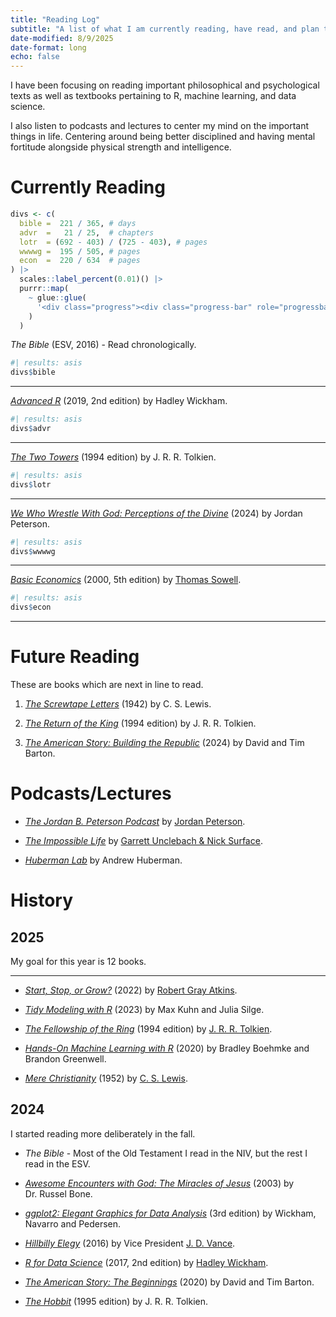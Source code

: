 ```yaml
---
title: "Reading Log"
subtitle: "A list of what I am currently reading, have read, and plan to read."
date-modified: 8/9/2025
date-format: long
echo: false
---
```


I have been focusing on reading important philosophical and psychological texts as well as textbooks pertaining to R, machine learning, and data science.

I also listen to podcasts and lectures to center my mind on the important things in life.
Centering around being better disciplined and having mental fortitude alongside physical strength and intelligence.

# Currently Reading

```r
divs <- c(
  bible =  221 / 365, # days
  advr  =   21 / 25,  # chapters
  lotr  = (692 - 403) / (725 - 403), # pages
  wwwwg =  195 / 505, # pages
  econ  =  220 / 634  # pages
) |> 
  scales::label_percent(0.01)() |> 
  purrr::map(
    ~ glue::glue(
      '<div class="progress"><div class="progress-bar" role="progressbar" style="width: {.x};" aria-valuenow="50" aria-valuemin="0" aria-valuemax="100"></div></div>'
    )
  )
```

*The Bible* (ESV, 2016) - Read chronologically.

```r
#| results: asis
divs$bible
```

---

[*Advanced R*](https://adv-r.hadley.nz/index.html) (2019, 2nd edition) by Hadley Wickham.

```r
#| results: asis
divs$advr
```

---

[*The Two Towers*](https://en.wikipedia.org/wiki/The_Two_Towers) (1994 edition) by J. R. R. Tolkien.

```r
#| results: asis
divs$lotr
```

---

[*We Who Wrestle With God: Perceptions of the Divine*](https://www.penguinrandomhouse.com/books/714076/we-who-wrestle-with-god-by-jordan-b-peterson/) (2024) by Jordan Peterson.

```r
#| results: asis
divs$wwwwg
```

---

[*Basic Economics*](https://en.wikipedia.org/wiki/Basic_Economics) (2000, 5th edition) by [Thomas Sowell](https://en.wikipedia.org/wiki/Thomas_Sowell).

```r
#| results: asis
divs$econ
```

---

# Future Reading

These are books which are next in line to read.

1. [*The Screwtape Letters*](https://en.wikipedia.org/wiki/The_Screwtape_Letters) (1942) by C. S. Lewis.

2. [*The Return of the King*](https://en.wikipedia.org/wiki/The_Return_of_the_King) (1994 edition) by J. R. R. Tolkien.

3. [*The American Story: Building the Republic*](https://www.goodreads.com/book/show/208562415-the-american-story) (2024) by David and Tim Barton.

# Podcasts/Lectures

- [*The Jordan B. Peterson Podcast*](https://open.spotify.com/show/1Zw2DKjelPnuEYpydFlhgN?si=fd1d1b72d8464e06) by [Jordan Peterson](https://www.jordanbpeterson.com/).

- [*The Impossible Life*](https://open.spotify.com/show/3McmSdhO7OR6GB97Nqq69I?si=344f35bad6284a28) by [Garrett Unclebach & Nick Surface](https://www.theimpossible.life/).

- [*Huberman Lab*](https://open.spotify.com/show/79CkJF3UJTHFV8Dse3Oy0P?si=ba510b7eac074442) by Andrew Huberman.

# History

## 2025

My goal for this year is 12 books.

<div class="progress"><div class="progress-bar" role="progressbar" style="width: 41.67%; background-color:#d9534f;" aria-valuenow="50" aria-valuemin="0" aria-valuemax="100"></div></div>

---

- [*Start, Stop, or Grow?*](https://robertgrayatkins.com/book/) (2022) by [Robert Gray Atkins](https://robertgrayatkins.com/).

- [*Tidy Modeling with R*](https://www.tmwr.org/) (2023) by Max Kuhn and Julia Silge.

- [*The Fellowship of the Ring*](https://en.wikipedia.org/wiki/The_Fellowship_of_the_Ring) (1994 edition) by [J. R. R. Tolkien](https://en.wikipedia.org/wiki/J._R._R._Tolkien).

- [*Hands-On Machine Learning with R*](https://bradleyboehmke.github.io/HOML/) (2020) by Bradley Boehmke and Brandon Greenwell.

- [*Mere Christianity*](https://en.wikipedia.org/wiki/Mere_Christianity) (1952) by [C. S. Lewis](https://en.wikipedia.org/wiki/C._S._Lewis).

## 2024

I started reading more deliberately in the fall.

- *The Bible* - Most of the Old Testament I read in the NIV, but the rest I read in the ESV.

- [*Awesome Encounters with God: The Miracles of Jesus*](https://www.thriftbooks.com/w/awesome-encounters-with-god---the-miracles-of-jesus_dr-russell-bone/52477651/#edition=71087318) (2003) by Dr. Russel Bone.

- [*ggplot2: Elegant Graphics for Data Analysis*](https://ggplot2-book.org/) (3rd edition) by Wickham, Navarro and Pedersen.

- [*Hillbilly Elegy*](https://en.wikipedia.org/wiki/Hillbilly_Elegy) (2016) by Vice President [J. D. Vance](https://en.wikipedia.org/wiki/JD_Vance).

- [*R for Data Science*](https://r4ds.hadley.nz/) (2017, 2nd edition) by [Hadley Wickham](https://github.com/hadley).

- [*The American Story: The Beginnings*](https://www.google.com/books/edition/The_American_Story/r3GVzQEACAAJ?hl=en) (2020) by David and Tim Barton.

- [*The Hobbit*](https://en.wikipedia.org/wiki/The_Hobbit) (1995 edition) by J. R. R. Tolkien.
